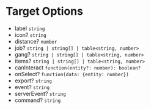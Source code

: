 # Target Options
- label `string`
- icon? `string`
- distance? `number`
- job? `string | string[] | table<string, number>`
- gang? `string | string[] | table<string, number>`
- items? `string | string[] | table<string, number>`
- canInteract `function(entity?: number): boolean?`
- onSelect? `function(data: {entity: number})`
- export? `string`
- event? `string`
- serverEvent? `string`
- command? `string`